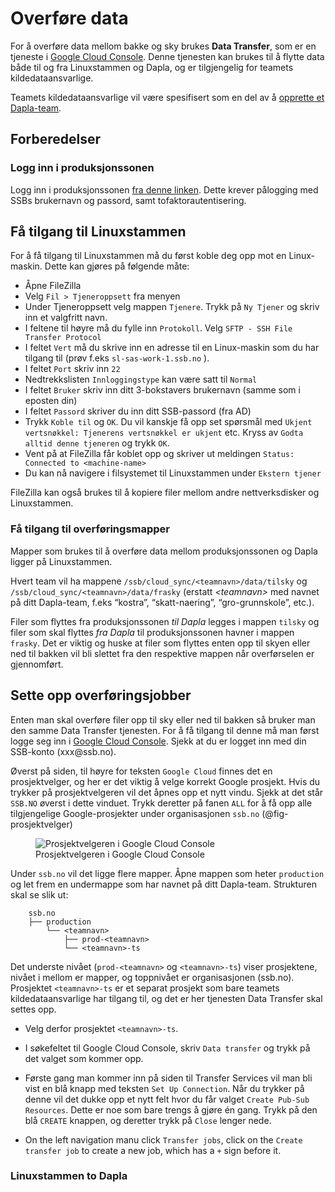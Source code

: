 # Overføre data

For å overføre data mellom bakke og sky brukes **Data Transfer**, som er en tjeneste i [Google Cloud Console](gcc.qmd). Denne tjenesten kan brukes til å flytte data både til og fra Linuxstammen og Dapla, og er tilgjengelig for teamets kildedataansvarlige.

Teamets kildedataansvarlige vil være spesifisert som en del av å [opprette et Dapla-team](./opprette-dapla-team.qmd).

## Forberedelser

### Logg inn i produksjonssonen

Logg inn i produksjonssonen [fra denne linken](https://portal.ssb.no/). Dette krever pålogging med SSBs brukernavn og passord, samt tofaktorautentisering.

## Få tilgang til Linuxstammen

For å få tilgang til Linuxstammen må du først koble deg opp mot en Linux-maskin. Dette kan gjøres på følgende måte:

* Åpne FileZilla
* Velg `Fil > Tjeneroppsett` fra menyen
* Under Tjeneroppsett velg mappen `Tjenere`. Trykk på `Ny Tjener` og skriv inn et valgfritt navn.
* I feltene til høyre må du fylle inn `Protokoll`. Velg `SFTP - SSH File Transfer Protocol`
* I feltet `Vert` må du skrive inn en adresse til en Linux-maskin som du har tilgang til (prøv f.eks `sl-sas-work-1.ssb.no` ).
* I feltet `Port` skriv inn `22`
* Nedtrekkslisten `Innloggingstype` kan være satt til `Normal`
* I feltet `Bruker` skriv inn ditt 3-bokstavers brukernavn (samme som i eposten din)
* I feltet `Passord` skriver du inn ditt SSB-passord (fra AD)
* Trykk `Koble til` og `OK`. Du vil kanskje få opp set spørsmål med `Ukjent vertsnøkkel: Tjenerens vertsnøkkel er ukjent` etc.
  Kryss av `Godta alltid denne tjeneren` og trykk `OK`.
* Vent på at FileZilla får koblet opp og skriver ut meldingen `Status: Connected to <machine-name>`
* Du kan nå navigere i filsystemet til Linuxstammen under `Ekstern tjener`

FileZilla kan også brukes til å kopiere filer mellom andre nettverksdisker og Linuxstammen.

### Få tilgang til overføringsmapper 

Mapper som brukes til å overføre data mellom produksjonssonen og Dapla ligger på Linuxstammen.

Hvert team vil ha mappene `/ssb/cloud_sync/<teamnavn>/data/tilsky` og `/ssb/cloud_sync/<teamnavn>/data/frasky` (erstatt *\<teamnavn\>* med navnet på ditt Dapla-team, f.eks "kostra", "skatt-naering", "gro-grunnskole", etc.). 

Filer som flyttes fra produksjonssonen *til Dapla* legges i mappen `tilsky` og filer som skal flyttes *fra Dapla* til produksjonssonen havner i mappen `frasky`. Det er viktig og huske at filer som flyttes enten opp til skyen eller ned til bakken vil bli slettet fra den respektive mappen når overførselen er gjennomført. 

## Sette opp overføringsjobber

Enten man skal overføre filer opp til sky eller ned til bakken så bruker man den samme Data Transfer tjenesten. For å få tilgang til denne må man først logge seg inn i [Google Cloud Console](https://console.cloud.google.com). Sjekk at du er logget inn med din SSB-konto (xxx@ssb.no).

Øverst på siden, til høyre for teksten `Google Cloud` finnes det en prosjektvelger, og her er det viktig å velge korrekt Google prosjekt. 
Hvis du trykker på prosjektvelgeren vil det åpnes opp et nytt vindu. Sjekk at det står `SSB.NO` øverst i dette vinduet. Trykk deretter på fanen `ALL` for å få opp alle tilgjengelige Google-prosjekter under organisasjonen `ssb.no` (@fig-prosjektvelger)

![Prosjektvelgeren i Google Cloud Console](./images/prosjektvelger.png){fig-alt="Bilde som viser prosjektvelgeren i Google Cloud Console" #fig-prosjektvelger}

Under `ssb.no` vil det ligge flere mapper. Åpne mappen som heter `production` og let frem en undermappe som har navnet på ditt Dapla-team. Strukturen skal se slik ut:

```shell
    ssb.no
    ├── production
        └── <teamnavn>
            ├── prod-<teamnavn>
            └── <teamnavn>-ts
```

Det underste nivået (`prod-<teamnavn>` og `<teamnavn>-ts`) viser prosjektene, nivået i mellom er mapper, og toppnivået er organisasjonen (ssb.no). Prosjektet `<teamnavn>-ts` er et separat prosjekt som bare teamets kildedataansvarlige har tilgang til, og det er her tjenesten Data Transfer skal settes opp.

* Velg derfor prosjektet `<teamnavn>-ts`.

* I søkefeltet til Google Cloud Console, skriv `Data transfer` og trykk på det valget som kommer opp. 
  
* Første gang man kommer inn på siden til Transfer Services vil man bli vist en blå knapp med teksten `Set Up Connection`. Når du trykker på denne vil det dukke opp et nytt felt hvor du får valget `Create Pub-Sub Resources`. Dette er noe som bare trengs å gjøre én gang. Trykk på den blå `CREATE` knappen, og deretter trykk på `Close` lenger nede.

* On the left navigation manu click `Transfer jobs`, click on the `Create transfer job` to create a new job, which has a `+` sign before it.

### Linuxstammen to Dapla
